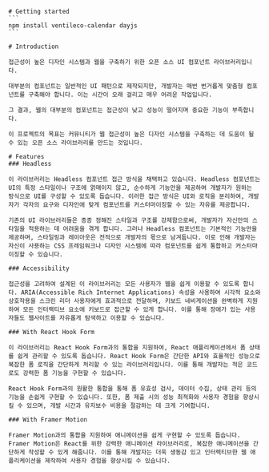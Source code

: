 
<Meta title="OVERVIEW/Getting started" />

    # Getting started
    ```
    npm install ventileco-calendar dayjs
    ```

    # Introduction

    접근성이 높은 디자인 시스템과 웹을 구축하기 위한 오픈 소스 UI 컴포넌트 라이브러리입니다.

    대부분의 컴포넌트는 일반적인 UI 패턴으로 제작되지만, 개발자는 매번 번거롭게 맞춤형 컴포넌트를 구축해야 합니다. 이는 시간이 오래 걸리고 매우 어려운 작업입니다.

    그 결과, 웹의 대부분의 컴포넌트는 접근성이 낮고 성능이 떨어지며 중요한 기능이 부족합니다.

    이 프로젝트의 목표는 커뮤니티가 웹 접근성이 높은 디자인 시스템을 구축하는 데 도움이 될 수 있는 오픈 소스 라이브러리를 만드는 것입니다.

    # Features
    ### Headless

    이 라이브러리는 Headless 컴포넌트 접근 방식을 채택하고 있습니다. Headless 컴포넌트는 UI의 특정 스타일이나 구조에 얽매이지 않고, 순수하게 기능만을 제공하여 개발자가 원하는 방식으로 UI를 구성할 수 있도록 돕습니다. 이러한 접근 방식은 UI와 로직을 분리하여, 개발자가 각자의 요구와 디자인에 맞게 컴포넌트를 커스터마이징할 수 있는 자유를 제공합니다.

    기존의 UI 라이브러리들은 종종 정해진 스타일과 구조를 강제함으로써, 개발자가 자신만의 스타일을 적용하는 데 어려움을 겪게 합니다. 그러나 Headless 컴포넌트는 기본적인 기능만을 제공하며, 스타일링과 레이아웃은 전적으로 개발자의 몫으로 남겨둡니다. 이로 인해 개발자는 자신이 사용하는 CSS 프레임워크나 디자인 시스템에 따라 컴포넌트를 쉽게 통합하고 커스터마이징할 수 있습니다.

    ### Accessibility

    접근성을 고려하여 설계된 이 라이브러리는 모든 사용자가 웹을 쉽게 이용할 수 있도록 합니다. ARIA(Accessible Rich Internet Applications) 속성을 사용하여 시각적 요소와 상호작용을 스크린 리더 사용자에게 효과적으로 전달하며, 키보드 네비게이션을 완벽하게 지원하여 모든 인터랙티브 요소에 키보드로 접근할 수 있게 합니다. 이를 통해 장애가 있는 사용자들도 웹사이트를 자유롭게 탐색하고 이용할 수 있습니다.

    ### With React Hook Form

    이 라이브러리는 React Hook Form과의 통합을 지원하여, React 애플리케이션에서 폼 상태를 쉽게 관리할 수 있도록 돕습니다. React Hook Form은 간단한 API와 효율적인 성능으로 복잡한 폼 로직을 간단하게 처리할 수 있는 라이브러리입니다. 이를 통해 개발자는 적은 코드로도 강력한 폼 기능을 구현할 수 있습니다.

    React Hook Form과의 원활한 통합을 통해 폼 유효성 검사, 데이터 수집, 상태 관리 등의 기능을 손쉽게 구현할 수 있습니다. 또한, 폼 제출 시의 성능 최적화와 사용자 경험을 향상시킬 수 있으며, 개발 시간과 유지보수 비용을 절감하는 데 크게 기여합니다.

    ### With Framer Motion

    Framer Motion과의 통합을 지원하여 애니메이션을 쉽게 구현할 수 있도록 돕습니다. Framer Motion은 React를 위한 강력한 애니메이션 라이브러리로, 복잡한 애니메이션을 간단하게 작성할 수 있게 해줍니다. 이를 통해 개발자는 더욱 생동감 있고 인터렉티브한 웹 애플리케이션을 제작하여 사용자 경험을 향상시킬 수 있습니다.

